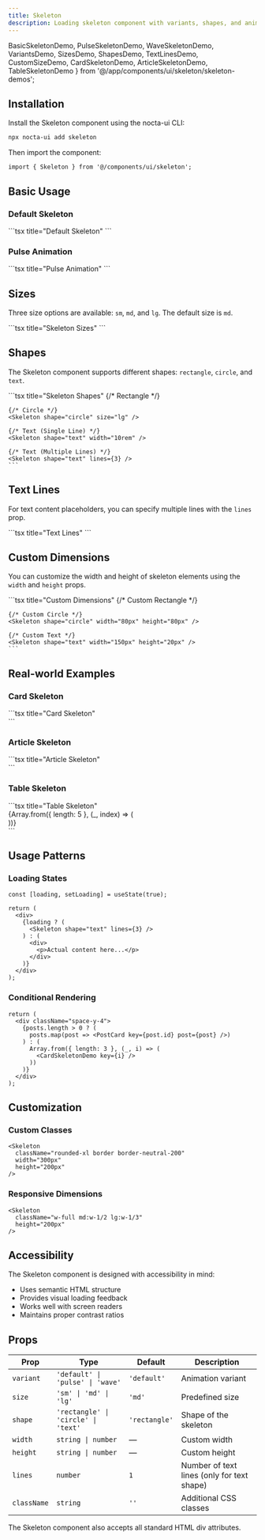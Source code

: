 ```yaml
---
title: Skeleton
description: Loading skeleton component with variants, shapes, and animations for creating content placeholders during loading states
---
```


  BasicSkeletonDemo,
  PulseSkeletonDemo,
  WaveSkeletonDemo,
  VariantsDemo,
  SizesDemo,
  ShapesDemo,
  TextLinesDemo,
  CustomSizeDemo,
  CardSkeletonDemo,
  ArticleSkeletonDemo,
  TableSkeletonDemo
} from '@/app/components/ui/skeleton/skeleton-demos';

## Installation

Install the Skeleton component using the nocta-ui CLI:

```bash title="Terminal"
npx nocta-ui add skeleton
```

Then import the component:

```tsx title="Import"
import { Skeleton } from '@/components/ui/skeleton';
```

## Basic Usage

### Default Skeleton

<DocsTabs defaultValue="preview">
  <DocsTab value="preview" title="Preview">
    <BasicSkeletonDemo />
  </DocsTab>
  <DocsTab value="code" title="Code">
    ```tsx title="Default Skeleton"
    <Skeleton />
    ```
  </DocsTab>
</DocsTabs>

### Pulse Animation

<DocsTabs defaultValue="preview">
  <DocsTab value="preview" title="Preview">
    <PulseSkeletonDemo />
  </DocsTab>
  <DocsTab value="code" title="Code">
    ```tsx title="Pulse Animation"
    <Skeleton variant="pulse" />
    ```
  </DocsTab>
</DocsTabs>

## Sizes

Three size options are available: `sm`, `md`, and `lg`. The default size is `md`.

<DocsTabs defaultValue="preview">
  <DocsTab value="preview" title="Preview">
    <SizesDemo />
  </DocsTab>
  <DocsTab value="code" title="Code">
    ```tsx title="Skeleton Sizes"
    <Skeleton size="sm" />
    <Skeleton size="md" />
    <Skeleton size="lg" />
    ```
  </DocsTab>
</DocsTabs>

## Shapes

The Skeleton component supports different shapes: `rectangle`, `circle`, and `text`.

<DocsTabs defaultValue="preview">
  <DocsTab value="preview" title="Preview">
    <ShapesDemo />
  </DocsTab>
  <DocsTab value="code" title="Code">
    ```tsx title="Skeleton Shapes"
    {/* Rectangle */}
    <Skeleton shape="rectangle" width="12rem" height="3rem" />

    {/* Circle */}
    <Skeleton shape="circle" size="lg" />

    {/* Text (Single Line) */}
    <Skeleton shape="text" width="10rem" />

    {/* Text (Multiple Lines) */}
    <Skeleton shape="text" lines={3} />
    ```
  </DocsTab>
</DocsTabs>

## Text Lines

For text content placeholders, you can specify multiple lines with the `lines` prop.

<DocsTabs defaultValue="preview">
  <DocsTab value="preview" title="Preview">
    <TextLinesDemo />
  </DocsTab>
  <DocsTab value="code" title="Code">
    ```tsx title="Text Lines"
    <Skeleton shape="text" lines={2} />
    <Skeleton shape="text" lines={4} />
    <Skeleton shape="text" lines={6} />
    ```
  </DocsTab>
</DocsTabs>

## Custom Dimensions

You can customize the width and height of skeleton elements using the `width` and `height` props.

<DocsTabs defaultValue="preview">
  <DocsTab value="preview" title="Preview">
    <CustomSizeDemo />
  </DocsTab>
  <DocsTab value="code" title="Code">
    ```tsx title="Custom Dimensions"
    {/* Custom Rectangle */}
    <Skeleton width="200px" height="60px" />

    {/* Custom Circle */}
    <Skeleton shape="circle" width="80px" height="80px" />

    {/* Custom Text */}
    <Skeleton shape="text" width="150px" height="20px" />
    ```
  </DocsTab>
</DocsTabs>

## Real-world Examples

### Card Skeleton

<DocsTabs defaultValue="preview">
  <DocsTab value="preview" title="Preview">
    <CardSkeletonDemo />
  </DocsTab>
  <DocsTab value="code" title="Code">
    ```tsx title="Card Skeleton"
    <div className="max-w-sm p-4 border rounded-lg">
      <div className="space-y-4">
        <div className="flex items-center space-x-3">
          <Skeleton shape="circle" size="md" />
          <div className="flex-1">
            <Skeleton shape="text" width="60%" className="mb-2" />
            <Skeleton shape="text" width="40%" size="sm" />
          </div>
        </div>
        <Skeleton width="100%" height="160px" />
        <Skeleton shape="text" lines={3} />
      </div>
    </div>
    ```
  </DocsTab>
</DocsTabs>

### Article Skeleton

<DocsTabs defaultValue="preview">
  <DocsTab value="preview" title="Preview">
    <ArticleSkeletonDemo />
  </DocsTab>
  <DocsTab value="code" title="Code">
    ```tsx title="Article Skeleton"
    <div className="max-w-md space-y-4">
      <Skeleton width="100%" height="200px" />
      <Skeleton shape="text" width="80%" size="lg" />
      <Skeleton shape="text" lines={4} />
      <div className="flex items-center space-x-3 pt-4">
        <Skeleton shape="circle" size="sm" />
        <Skeleton shape="text" width="120px" size="sm" />
      </div>
    </div>
    ```
  </DocsTab>
</DocsTabs>

### Table Skeleton

<DocsTabs defaultValue="preview">
  <DocsTab value="preview" title="Preview">
    <TableSkeletonDemo />
  </DocsTab>
  <DocsTab value="code" title="Code">
    ```tsx title="Table Skeleton"
    <div className="space-y-3">
      {Array.from({ length: 5 }, (_, index) => (
        <div key={index} className="flex items-center space-x-4">
          <Skeleton shape="circle" size="sm" />
          <Skeleton width="120px" height="16px" />
          <Skeleton width="80px" height="16px" />
          <Skeleton width="100px" height="16px" />
        </div>
      ))}
    </div>
    ```
  </DocsTab>
</DocsTabs>

## Usage Patterns

### Loading States

```tsx title="Loading States"
const [loading, setLoading] = useState(true);

return (
  <div>
    {loading ? (
      <Skeleton shape="text" lines={3} />
    ) : (
      <div>
        <p>Actual content here...</p>
      </div>
    )}
  </div>
);
```

### Conditional Rendering

```tsx title="Conditional Rendering"
return (
  <div className="space-y-4">
    {posts.length > 0 ? (
      posts.map(post => <PostCard key={post.id} post={post} />)
    ) : (
      Array.from({ length: 3 }, (_, i) => (
        <CardSkeletonDemo key={i} />
      ))
    )}
  </div>
);
```

## Customization

### Custom Classes

```tsx
<Skeleton 
  className="rounded-xl border border-neutral-200" 
  width="300px" 
  height="200px" 
/>
```

### Responsive Dimensions

```tsx
<Skeleton 
  className="w-full md:w-1/2 lg:w-1/3" 
  height="200px" 
/>
```

## Accessibility

The Skeleton component is designed with accessibility in mind:

- Uses semantic HTML structure
- Provides visual loading feedback
- Works well with screen readers
- Maintains proper contrast ratios

## Props

| Prop | Type | Default | Description |
|------|------|---------|-------------|
| `variant` | `'default' \| 'pulse' \| 'wave'` | `'default'` | Animation variant |
| `size` | `'sm' \| 'md' \| 'lg'` | `'md'` | Predefined size |
| `shape` | `'rectangle' \| 'circle' \| 'text'` | `'rectangle'` | Shape of the skeleton |
| `width` | `string \| number` | — | Custom width |
| `height` | `string \| number` | — | Custom height |
| `lines` | `number` | `1` | Number of text lines (only for text shape) |
| `className` | `string` | `''` | Additional CSS classes |

The Skeleton component also accepts all standard HTML div attributes. 